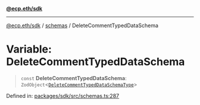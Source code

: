 [**@ecp.eth/sdk**](/sdk-reference/index.mdx)

***

[@ecp.eth/sdk](/sdk-reference/index.mdx) / [schemas](/sdk-reference/schemas/index.mdx) / DeleteCommentTypedDataSchema

# Variable: DeleteCommentTypedDataSchema

> `const` **DeleteCommentTypedDataSchema**: `ZodObject`\<[`DeleteCommentTypedDataSchemaType`](/sdk-reference/schemas/type-aliases/DeleteCommentTypedDataSchemaType.mdx)\>

Defined in: [packages/sdk/src/schemas.ts:287](https://github.com/ecp-eth/comments-monorepo/blob/main/packages/sdk/src/schemas.ts#L287)
